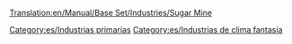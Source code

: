 [[Translation:en/Manual/Base Set/Industries/Sugar Mine]]

{{es/Industrias| nombre = Mina de azúcar
| imagen =en/SugarMine.png| climas = [[es/Manual/Clima|Fantasía]]
| acepta = Nada
| produce= [[es/Manual/Base Set/Cargos/Azúcar|Azúcar]]
| notas  = No existe en otros [[es/Manual/Clima|climas]]
}}


[[Category:es/Industrias primarias]]
[[Category:es/Industrias de clima fantasía]]